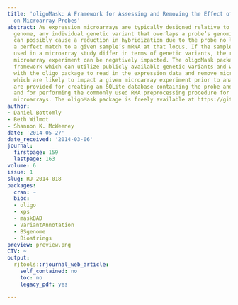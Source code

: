 ```yaml
---
title: 'oligoMask: A Framework for Assessing and Removing the Effect of Genetic Variants
  on Microarray Probes'
abstract: As expression microarrays are typically designed relative to a reference
  genome, any individual genetic variant that overlaps a probe’s genomic position
  can possibly cause a reduction in hybridization due to the probe no longer being
  a perfect match to a given sample’s mRNA at that locus. If the samples or groups
  used in a microarray study differ in terms of genetic variants, the results of the
  microarray experiment can be negatively impacted. The oligoMask package is an R/SQLite
  framework which can utilize publicly available genetic variants and works in conjunction
  with the oligo package to read in the expression data and remove microarray probes
  which are likely to impact a given microarray experiment prior to analysis. Tools
  are provided for creating an SQLite database containing the probe and variant annotations
  and for performing the commonly used RMA preprocessing procedure for Affymetrix
  microarrays. The oligoMask package is freely available at https://github.com/dbottomly/oligoMask.
author:
- Daniel Bottomly
- Beth Wilmot
- Shannon K. McWeeney
date: '2014-05-27'
date_received: '2014-03-06'
journal:
  firstpage: 159
  lastpage: 163
volume: 6
issue: 1
slug: RJ-2014-018
packages:
  cran: ~
  bioc:
  - oligo
  - xps
  - maskBAD
  - VariantAnnotation
  - BSgenome
  - Biostrings
preview: preview.png
CTV: ~
output:
  rjtools::rjournal_web_article:
    self_contained: no
    toc: no
    legacy_pdf: yes

---
```

